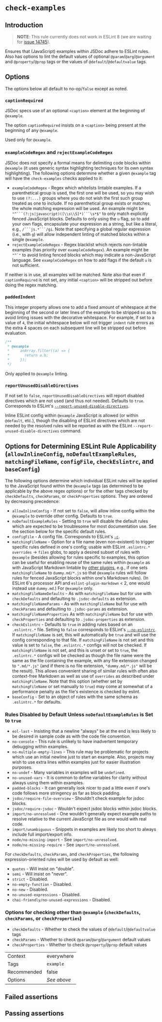 # `check-examples`

## Introduction

> **NOTE**: This rule currently does not work in ESLint 8 (we are waiting for
> [issue 14745](https://github.com/eslint/eslint/issues/14745)).

Ensures that (JavaScript) examples within JSDoc adhere to ESLint rules. Also
has options to lint the default values of optional `@param`/`@arg`/`@argument`
and `@property`/`@prop` tags or the values of `@default`/`@defaultvalue` tags.

## Options

The options below all default to no-op/`false` except as noted.

### `captionRequired`

JSDoc specs use of an optional `<caption>` element at the beginning of
`@example`.

The option `captionRequired` insists on a `<caption>` being present at
the beginning of any `@example`.

Used only for `@example`.

### `exampleCodeRegex` and `rejectExampleCodeRegex`

JSDoc does not specify a formal means for delimiting code blocks within
`@example` (it uses generic syntax highlighting techniques for its own
syntax highlighting). The following options determine whether a given
`@example` tag will have the `check-examples` checks applied to it:

* `exampleCodeRegex` - Regex which whitelists lintable
  examples. If a parenthetical group is used, the first one will be used,
  so you may wish to use `(?:...)` groups where you do not wish the
  first such group treated as one to include. If no parenthetical group
  exists or matches, the whole matching expression will be used.
  An example might be ````"^```(?:js|javascript)([\\s\\S]*)```\s*$"````
  to only match explicitly fenced JavaScript blocks. Defaults to only
  using the `u` flag, so to add your own flags, encapsulate your
  expression as a string, but like a literal, e.g., ````/```js.*```/gi````.
  Note that specifying a global regular expression (i.e., with `g`) will
  allow independent linting of matched blocks within a single `@example`.
* `rejectExampleCodeRegex` - Regex blacklist which rejects
  non-lintable examples (has priority over `exampleCodeRegex`). An example
  might be ```"^`"``` to avoid linting fenced blocks which may indicate
  a non-JavaScript language. See `exampleCodeRegex` on how to add flags
  if the default `u` is not sufficient.

If neither is in use, all examples will be matched. Note also that even if
`captionRequired` is not set, any initial `<caption>` will be stripped out
before doing the regex matching.

### `paddedIndent`

This integer property allows one to add a fixed amount of whitespace at the
beginning of the second or later lines of the example to be stripped so as
to avoid linting issues with the decorative whitespace. For example, if set
to a value of `4`, the initial whitespace below will not trigger `indent`
rule errors as the extra 4 spaces on each subsequent line will be stripped
out before evaluation.

```js
/**
 * @example
 *     anArray.filter((a) => {
 *       return a.b;
 *     });
 */
```

Only applied to `@example` linting.

### `reportUnusedDisableDirectives`

If not set to `false`, `reportUnusedDisableDirectives` will report disabled
directives which are not used (and thus not needed). Defaults to `true`.
Corresponds to ESLint's [`--report-unused-disable-directives`](https://eslint.org/docs/user-guide/command-line-interface#--report-unused-disable-directives).

Inline ESLint config within `@example` JavaScript is allowed (or within
`@default`, etc.), though the disabling of ESLint directives which are not
needed by the resolved rules will be reported as with the ESLint
`--report-unused-disable-directives` command.

## Options for Determining ESLint Rule Applicability (`allowInlineConfig`, `noDefaultExampleRules`, `matchingFileName`, `configFile`, `checkEslintrc`, and `baseConfig`)

The following options determine which individual ESLint rules will be
applied to the JavaScript found within the `@example` tags (as determined
to be applicable by the above regex options) or for the other tags checked by
`checkDefaults`, `checkParams`, or `checkProperties` options. They are ordered
by decreasing precedence:

* `allowInlineConfig` - If not set to `false`, will allow
  inline config within the `@example` to override other config. Defaults
  to `true`.
* `noDefaultExampleRules` - Setting to `true` will disable the
  default rules which are expected to be troublesome for most documentation
  use. See the section below for the specific default rules.
* `configFile` - A config file. Corresponds to ESLint's [`-c`](https://eslint.org/docs/user-guide/command-line-interface#-c---config).
* `matchingFileName` - Option for a file name (even non-existent) to trigger
  specific rules defined in one's config; usable with ESLint `.eslintrc.*`
  `overrides` -> `files` globs, to apply a desired subset of rules with
  `@example` (besides allowing for rules specific to examples, this option
  can be useful for enabling reuse of the same rules within `@example` as
  with JavaScript Markdown lintable by
  [other plugins](https://github.com/eslint/eslint-plugin-markdown), e.g.,
  if one sets `matchingFileName` to `dummy.md/*.js` so that `@example`
  rules will follow rules for fenced JavaScript blocks within one's Markdown
  rules). (In ESLint 6's processor API and `eslint-plugin-markdown` < 2, one
  would instead use `dummy.md`.) For `@example` only.
* `matchingFileNameDefaults` - As with `matchingFileName` but for use with
  `checkDefaults` and defaulting to `.jsdoc-defaults` as extension.
* `matchingFileNameParams` - As with `matchingFileName` but for use with
  `checkParams` and defaulting to `.jsdoc-params` as extension.
* `matchingFileNameProperties` As with `matchingFileName` but for use with
  `checkProperties` and defaulting to `.jsdoc-properties` as extension.
* `checkEslintrc` - Defaults to `true` in adding rules
  based on an `.eslintrc.*` file. Setting to `false` corresponds to
  ESLint's [`--no-eslintrc`](https://eslint.org/docs/user-guide/command-line-interface#--no-eslintrc).
  If `matchingFileName` is set, this will automatically be `true` and
  will use the config corresponding to that file. If `matchingFileName` is
  not set and this value is set to `false`, the `.eslintrc.*` configs will
  not be checked. If `matchingFileName` is not set, and this is unset or
  set to `true`, the `.eslintrc.*` configs will be checked as though the file
  name were the same as the file containing the example, with any file
  extension changed to `".md/*.js"` (and if there is no file extension,
  `"dummy.md/*.js"` will be the result). This allows convenient sharing of
  similar rules with often also context-free Markdown as well as use of
  `overrides` as described under `matchingFileName`. Note that this option
  (whether set by `matchingFileName` or set manually to `true`) may come at
  somewhat of a performance penalty as the file's existence is checked by
  eslint.
* `baseConfig` - Set to an object of rules with the same schema
  as `.eslintrc.*` for defaults.

### Rules Disabled by Default Unless `noDefaultExampleRules` is Set to `true`

* `eol-last` - Insisting that a newline "always" be at the end is less likely
  to be desired in sample code as with the code file convention.
* `no-console` - This rule is unlikely to have inadvertent temporary debugging
  within examples.
* `no-multiple-empty-lines` - This rule may be problematic for projects which
  use an initial newline just to start an example. Also, projects may wish to
  use extra lines within examples just for easier illustration
  purposes.
* `no-undef` - Many variables in examples will be `undefined`.
* `no-unused-vars` - It is common to define variables for clarity without
  always using them within examples.
* `padded-blocks` - It can generally look nicer to pad a little even if one's
  code follows more stringency as far as block padding.
* `jsdoc/require-file-overview` - Shouldn't check example for jsdoc blocks.
* `jsdoc/require-jsdoc` - Wouldn't expect jsdoc blocks within jsdoc blocks.
* `import/no-unresolved` - One wouldn't generally expect example paths to
  resolve relative to the current JavaScript file as one would with real code.
* `import/unambiguous` - Snippets in examples are likely too short to always
  include full import/export info.
* `node/no-missing-import` - See `import/no-unresolved`.
* `node/no-missing-require` -  See `import/no-unresolved`.

For `checkDefaults`, `checkParams`, and `checkProperties`, the following
expression-oriented rules will be used by default as well:

* `quotes` - Will insist on "double".
* `semi` - Will insist on "never".
* `strict` - Disabled.
* `no-empty-function` - Disabled.
* `no-new` - Disabled.
* `no-unused-expressions` - Disabled.
* `chai-friendly/no-unused-expressions` - Disabled.

### Options for checking other than `@example` (`checkDefaults`, `checkParams`, or `checkProperties`)

* `checkDefaults` - Whether to check the values of `@default`/`@defaultvalue` tags
* `checkParams` - Whether to check `@param`/`@arg`/`@argument` default values
* `checkProperties` - Whether to check `@property`/`@prop` default values

|||
|---|---|
|Context|everywhere|
|Tags|`example`|
|Recommended|false|
|Options| *See above* |


## Failed assertions

<Assertions rule="checkExamples" />

## Passing assertions

<Assertions rule="checkExamples" passing />
